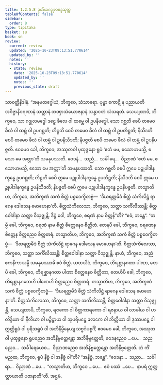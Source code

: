 ```yaml
---
title: 1.2.5.8 ဒုတိယဂဒ္ဒုလဗဒ္ဓသုတ္တ
tableOfContents: false
sidebar:
  order: 8
type: tipitaka
basket: su
book: sn
review:
  current: review
  updated: '2025-10-23T09:13:51.770614'
  updated_by: ''
  notes: ''
  history:
  - state: review
    date: '2025-10-23T09:13:51.770614'
    updated_by: ''
    notes: ''
    previous_state: draft
---
```



<ReviewStatus review={frontmatter.review} showDetails={true} />

<HypothesisAnnotation frontmatter={frontmatter} />

<DynamicBreadcrumb />

<Division number="100" book="sn" e="ch" v="18" p="295">

<Paragraph number="624" book="sn">
သာဝတ္ထိနိဒါနံ. “အနမတဂ္ဂေါယံ, ဘိက္ခဝေ, သံသာရော. ပုဗ္ဗာ ကောဋိ န ပညာယတိ အဝိဇ္ဇာနီဝရဏာနံ သတ္တာနံ တဏှာသံယောဇနာနံ သန္ဓာဝတံ သံသရတံ. သေယျထာပိ, ဘိက္ခဝေ, သာ ဂဒ္ဒုလဗဒ္ဓေါ ဒဠှေ ခီလေ ဝါ ထမ္ဘေ ဝါ ဥပနိဗဒ္ဓေါ. သော ဂစ္ဆတိ စေပိ တမေဝ ခီလံ ဝါ ထမ္ဘံ ဝါ ဥပဂစ္ဆတိ; တိဋ္ဌတိ စေပိ တမေဝ ခီလံ ဝါ ထမ္ဘံ ဝါ ဥပတိဋ္ဌတိ; နိသီဒတိ စေပိ တမေဝ ခီလံ ဝါ ထမ္ဘံ ဝါ ဥပနိသီဒတိ; နိပဇ္ဇတိ စေပိ တမေဝ ခီလံ ဝါ ထမ္ဘံ ဝါ ဥပနိပဇ္ဇတိ. ဧဝမေဝ ခေါ, ဘိက္ခဝေ, အဿုတဝါ ပုထုဇ္ဇနော ရူပံ ‘ဧတံ မမ, ဧသောဟမသ္မိ, ဧသော မေ အတ္တာ’တိ သမနုပဿတိ. ဝေဒနံ…  သညံ…  သင်္ခါရေ…  ဝိညာဏံ ‘ဧတံ မမ, ဧသောဟမသ္မိ, ဧသော မေ အတ္တာ’တိ သမနုပဿတိ. သော ဂစ္ဆတိ စေပိ ဣမေ ပဉ္စုပါဒါနက္ခန္ဓေ ဥပဂစ္ဆတိ; တိဋ္ဌတိ စေပိ ဣမေ ပဉ္စုပါဒါနက္ခန္ဓေ ဥပတိဋ္ဌတိ; နိသီဒတိ စေပိ ဣမေ ပဉ္စုပါဒါနက္ခန္ဓေ ဥပနိသီဒတိ; နိပဇ္ဇတိ စေပိ ဣမေ ပဉ္စုပါဒါနက္ခန္ဓေ ဥပနိပဇ္ဇတိ. တသ္မာတိဟ, ဘိက္ခဝေ, အဘိက္ခဏံ သကံ စိတ္တံ ပစ္စဝေက္ခိတဗ္ဗံ—  ‘ဒီဃရတ္တမိဒံ စိတ္တံ သံကိလိဋ္ဌံ ရာဂေန ဒေါသေန မောဟေနာ’တိ. စိတ္တသံကိလေသာ, ဘိက္ခဝေ, သတ္တာ သင်္ကိလိဿန္တိ; စိတ္တဝေါဒါနာ သတ္တာ ဝိသုဇ္ဈန္တိ.
</Paragraph>

<Paragraph number="625" book="sn">
ဒိဋ္ဌံ ဝေါ, ဘိက္ခဝေ, စရဏံ နာမ စိတ္တန်”တိ? “ဧဝံ, ဘန္တေ”. “တမ္ပိ ခေါ, ဘိက္ခဝေ, စရဏံ နာမ စိတ္တံ စိတ္တေနေဝ စိတ္တိတံ. တေနပိ ခေါ, ဘိက္ခဝေ, စရဏေန စိတ္တေန စိတ္တညေဝ စိတ္တတရံ. တသ္မာတိဟ, ဘိက္ခဝေ, အဘိက္ခဏံ သကံ စိတ္တံ ပစ္စဝေက္ခိတဗ္ဗံ—  ‘ဒီဃရတ္တမိဒံ စိတ္တံ သံကိလိဋ္ဌံ ရာဂေန ဒေါသေန မောဟေနာ’တိ. စိတ္တသံကိလေသာ, ဘိက္ခဝေ, သတ္တာ သင်္ကိလိဿန္တိ; စိတ္တဝေါဒါနာ သတ္တာ ဝိသုဇ္ဈန္တိ.
</Paragraph>

<Paragraph number="626" book="sn">
နာဟံ, ဘိက္ခဝေ, အညံ ဧကနိကာယမ္ပိ သမနုပဿာမိ ဧဝံ စိတ္တံ. ယထယိဒံ, ဘိက္ခဝေ, တိရစ္ဆာနဂတာ ပါဏာ, တေပိ ခေါ, ဘိက္ခဝေ, တိရစ္ဆာနဂတာ ပါဏာ စိတ္တေနေဝ စိတ္တိတာ, တေဟိပိ ခေါ, ဘိက္ခဝေ, တိရစ္ဆာနဂတေဟိ ပါဏေဟိ စိတ္တညေဝ စိတ္တတရံ. တသ္မာတိဟ, ဘိက္ခဝေ, အဘိက္ခဏံ သကံ စိတ္တံ ပစ္စဝေက္ခိတဗ္ဗံ—  ‘ဒီဃရတ္တမိဒံ စိတ္တံ သံကိလိဋ္ဌံ ရာဂေန ဒေါသေန မောဟေနာ’တိ. စိတ္တသံကိလေသာ, ဘိက္ခဝေ, သတ္တာ သင်္ကိလိဿန္တိ; စိတ္တဝေါဒါနာ သတ္တာ ဝိသုဇ္ဈန္တိ.
</Paragraph>

<Paragraph number="627" book="sn">
သေယျထာပိ, ဘိက္ခဝေ, ရဇကော ဝါ စိတ္တကာရကော ဝါ ရဇနာယ ဝါ လာခါယ ဝါ ဟလိဒ္ဒိယာ ဝါ နီလိယာ ဝါ မဉ္ဇိဋ္ဌာယ ဝါ သုပရိမဋ္ဌေ ဖလကေ ဝါ ဘိတ္တိယာ ဝါ ဒုဿပဋ္ဋေ ဝါ ဣတ္ထိရူပံ ဝါ ပုရိသရူပံ ဝါ အဘိနိမ္မိနေယျ သဗ္ဗင်္ဂပစ္စင်္ဂိံ; ဧဝမေဝ ခေါ, ဘိက္ခဝေ, အဿုတဝါ ပုထုဇ္ဇနော ရူပညေဝ အဘိနိဗ္ဗတ္တေန္တော အဘိနိဗ္ဗတ္တေတိ, ဝေဒနညေဝ …ပေ…  သညညေဝ…  သင်္ခါရေယေဝ…  ဝိညာဏညေဝ အဘိနိဗ္ဗတ္တေန္တော အဘိနိဗ္ဗတ္တေတိ. တံ ကိံ မညထ, ဘိက္ခဝေ, ရူပံ နိစ္စံ ဝါ အနိစ္စံ ဝါ”တိ? “အနိစ္စံ, ဘန္တေ”. “ဝေဒနာ…  သညာ…  သင်္ခါရာ…  ဝိညာဏံ …ပေ…  “တသ္မာတိဟ, ဘိက္ခဝေ …ပေ…  ဧဝံ ပဿံ …ပေ…  နာပရံ ဣတ္ထတ္တာယာတိ ပဇာနာတီ”တိ.

</Paragraph>
</Division>

<Paragraph number="628" type="center" book="sn">
အဋ္ဌမံ.
</Paragraph>